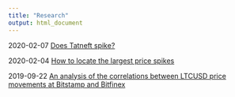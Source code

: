 ```yaml
---
title: "Research"
output: html_document
---
```


2020-02-07 [Does Tatneft spike?](tatn-spikes.html)

2020-02-04 [How to locate the largest price spikes](spike-detection.html)

2019-09-22 [An analysis of the correlations between LTCUSD price movements at Bitstamp and Bitfinex](ltc-correlation-bitstamp-bitfinex.html)
